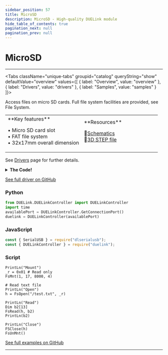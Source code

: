 ```yaml
---
sidebar_position: 57
title: MicroSD
description: MicroSD - High-quality DUELink module
hide_table_of_contents: true
pagination_next: null
pagination_prev: null
---
```



# MicroSD

<ImageSection 
  product="stmicrosd-a"
  tagline="MicroSD Card Module"
/>

---

<Tabs className="unique-tabs" groupid="catalog" queryString="show" defaultValue="overview"
  values={[
    {
        label: "Overview",
        value: "overview"
    },
    {
        label: "Drivers",
        value: "drivers"
    },
    {
        label: "Samples",
        value: "samples"
    }
]}>

<TabItem value="overview">

Access files on micro SD cards. Full file system facilities are provided, see File System.

<table><td width='50%'>
**Key features**

• Micro SD card slot<br/>
• FAT file system<br/>
• 32x17mm overall dimension<br/>

</td><td width='50%'>
**Resources**
 
📄<a href="/sch/gdl-stmicrosd-a.pdf">Schematics</a><br/>
🔩<a href="/3d/gdl-stmicrosd-a.step">3D STEP file</a><br/>
</td></table>

</TabItem>

<TabItem value="drivers">

See [Drivers](/docs/engine/drivers) page for further details.

<details>
<summary><strong>The Code!</strong></summary>

**MicroSD Driver**

```batch
##### Micro SD Driver #####

# Uses built-in File System feature
# Access MicroSD card directly through standard filesystem API

####################

```

</details>

[See full driver on GitHub](https://github.com/ghi-electronics/duelink-website/tree/main/static/code/drivers)

</TabItem>

<TabItem value="samples">

### Python

```python
from DUELink.DUELinkController import DUELinkController
import time
availablePort = DUELinkController.GetConnectionPort()
duelink = DUELinkController(availablePort)
```

### JavaScript

```javascript
const { SerialUSB } = require("dlserialusb");
const { DUELinkController } = require("duelink");
```

### Script

```batch
PrintLn("Mount")
_r = 0x01 # Read only
FsMnt(1, 17, 8000, 4)
 
# Read text file
PrintLn("Open")
h = FsOpen("/test.txt", _r)

PrintLn("Read")
Dim b2[13]
FsRead(h, b2)
PrintLn(b2)

PrintLn("Close")
FSClose(h)
FsUnMnt()
```

[See full examples on GitHub](https://github.com/ghi-electronics/duelink-website/tree/main/static/code/samples)

</TabItem>

</Tabs>

---

<OrderSection
    product="DUELink MicroSD"
    partnumber="GDL-STMICROSD-A"
    price="$0.00"
/>
